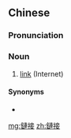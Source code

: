 {{also|链接}}
==Chinese==
{{zh-forms|s=链接}}

===Pronunciation===
{{zh-pron
|m=liànjiē
|c=lin2 zip3
|cat=n
}}

===Noun===
{{zh-noun}}

# [[link]] (Internet)

====Synonyms====
* {{zh-l|連結}}

{{zh-cat|Computing}}

[[mg:鏈接]]
[[zh:鏈接]]